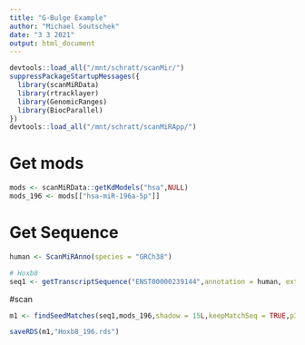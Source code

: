 ```yaml
---
title: "G-Bulge Example"
author: "Michael Soutschek"
date: "3 3 2021"
output: html_document
---
```



```r
devtools::load_all("/mnt/schratt/scanMir/")
suppressPackageStartupMessages({
  library(scanMiRData)
  library(rtracklayer)
  library(GenomicRanges)
  library(BiocParallel)
})
devtools::load_all("/mnt/schratt/scanMiRApp/")
```


# Get mods
```r
mods <- scanMiRData::getKdModels("hsa",NULL)
mods_196 <- mods[["hsa-miR-196a-5p"]]
```

# Get Sequence
```r
human <- ScanMiRAnno(species = "GRCh38")

# Hoxb8
seq1 <- getTranscriptSequence("ENST00000239144",annotation = human, extract = "UTRonly")
```

#scan
```r
m1 <- findSeedMatches(seq1,mods_196,shadow = 15L,keepMatchSeq = TRUE,p3.extra = TRUE)

saveRDS(m1,"Hoxb8_196.rds")
```

